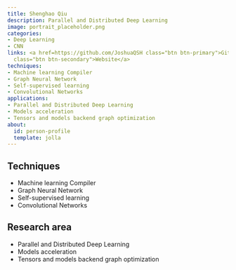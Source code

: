 ```yaml
---
title: Shenghao Qiu
description: Parallel and Distributed Deep Learning
image: portrait_placeholder.png
categories:
- Deep Learning
- CNN
links: <a href=https://github.com/JoshuaQSH class="btn btn-primary">Github</a><a href=https://eps.leeds.ac.uk/computing/pgr/8738/shenghao-qiu
  class="btn btn-secondary">Website</a>
techniques:
- Machine learning Compiler
- Graph Neural Network
- Self-supervised learning
- Convolutional Networks
applications:
- Parallel and Distributed Deep Learning
- Models acceleration
- Tensors and models backend graph optimization
about:
  id: person-profile
  template: jolla
---
```

   
:::{#person-profile}
:::
   
##
## Techniques
   
- Machine learning Compiler
- Graph Neural Network
- Self-supervised learning
- Convolutional Networks
   
##
## Research area
   
- Parallel and Distributed Deep Learning
- Models acceleration
- Tensors and models backend graph optimization
